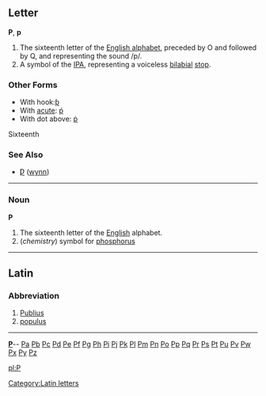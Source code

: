 ==Letter==
'''P''', '''p'''

#The sixteenth letter of the [[Appendix:English alphabet|English alphabet]], preceded by O and followed by Q, and representing the sound /p/.
#A symbol of the [[IPA]], representing a voiceless [[bilabial]] [[stop]].
===Other Forms===
*With hook:[[ƥ]]
*With [[acute]]: [[ṕ]]
*With dot above: [[ṗ]]
Sixteenth

===See Also===
*[[Ƿ]] ([[wynn]])
----

===Noun===
'''P'''

#The sixteenth letter of the [[English]] alphabet.
#(''chemistry'') symbol for [[phosphorus]]


----

==Latin==
===Abbreviation===

# [[Publius]]
# [[populus]]
----
{{indexletters1}}  '''[http://wiktionary.org/w/wiki.phtml?title=Special:Allpages&from=P P] '''-- [http://wiktionary.org/w/wiki.phtml?title=Special:Allpages&from=Pa Pa] [http://wiktionary.org/w/wiki.phtml?title=Special:Allpages&from=Pb Pb] [http://wiktionary.org/w/wiki.phtml?title=Special:Allpages&from=Pc Pc] [http://wiktionary.org/w/wiki.phtml?title=Special:Allpages&from=Pd Pd] [http://wiktionary.org/w/wiki.phtml?title=Special:Allpages&from=Pe Pe] [http://wiktionary.org/w/wiki.phtml?title=Special:Allpages&from=Pf Pf] [http://wiktionary.org/w/wiki.phtml?title=Special:Allpages&from=Pg Pg] [http://wiktionary.org/w/wiki.phtml?title=Special:Allpages&from=Ph Ph] [http://wiktionary.org/w/wiki.phtml?title=Special:Allpages&from=Pi Pi] [http://wiktionary.org/w/wiki.phtml?title=Special:Allpages&from=Pj Pj] [http://wiktionary.org/w/wiki.phtml?title=Special:Allpages&from=Pk Pk] [http://wiktionary.org/w/wiki.phtml?title=Special:Allpages&from=Pl Pl] [http://wiktionary.org/w/wiki.phtml?title=Special:Allpages&from=Pm Pm] [http://wiktionary.org/w/wiki.phtml?title=Special:Allpages&from=Pn Pn] [http://wiktionary.org/w/wiki.phtml?title=Special:Allpages&from=Po Po] [http://wiktionary.org/w/wiki.phtml?title=Special:Allpages&from=Pp Pp] [http://wiktionary.org/w/wiki.phtml?title=Special:Allpages&from=Pq Pq] [http://wiktionary.org/w/wiki.phtml?title=Special:Allpages&from=Pr Pr] [http://wiktionary.org/w/wiki.phtml?title=Special:Allpages&from=Ps Ps] [http://wiktionary.org/w/wiki.phtml?title=Special:Allpages&from=Pt Pt] [http://wiktionary.org/w/wiki.phtml?title=Special:Allpages&from=Pu Pu] [http://wiktionary.org/w/wiki.phtml?title=Special:Allpages&from=Pv Pv] [http://wiktionary.org/w/wiki.phtml?title=Special:Allpages&from=Pw Pw] [http://wiktionary.org/w/wiki.phtml?title=Special:Allpages&from=Px Px] [http://wiktionary.org/w/wiki.phtml?title=Special:Allpages&from=Py Py] [http://wiktionary.org/w/wiki.phtml?title=Special:Allpages&from=Pz Pz]<br>
{{indexletters2}}

[[pl:P]][[Category:Latin letters]]
